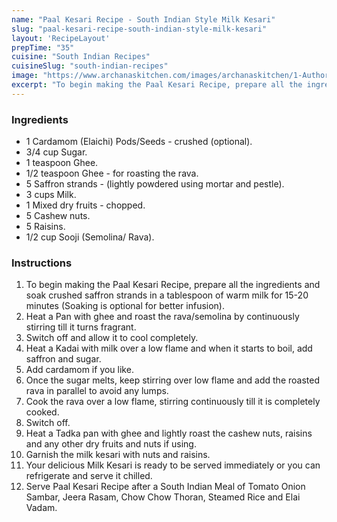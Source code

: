 ---
name: "Paal Kesari Recipe - South Indian Style Milk Kesari"
slug: "paal-kesari-recipe-south-indian-style-milk-kesari"
layout: 'RecipeLayout'
prepTime: "35"
cuisine: "South Indian Recipes"
cuisineSlug: "south-indian-recipes"
image: "https://www.archanaskitchen.com/images/archanaskitchen/1-Author/Uma_Raghuraman/Milk_Kesari_Recipe_Paal_Kesari_Recipe.jpg"
excerpt: "To begin making the Paal Kesari Recipe, prepare all the ingredients and soak crushed saffron strands in a tablespoon of warm milk for 15-20 minutes Soaking is optional for better infusion"
---

### Ingredients

- 1 Cardamom (Elaichi) Pods/Seeds - crushed (optional).
- 3/4 cup Sugar.
- 1 teaspoon Ghee.
- 1/2 teaspoon Ghee - for roasting the rava.
- 5 Saffron strands - (lightly powdered using mortar and pestle).
- 3 cups Milk.
- 1 Mixed dry fruits - chopped.
- 5 Cashew nuts.
- 5 Raisins.
- 1/2 cup Sooji (Semolina/ Rava).

### Instructions

1. To begin making the Paal Kesari Recipe, prepare all the ingredients and soak crushed saffron strands in a tablespoon of warm milk for 15-20 minutes (Soaking is optional for better infusion).
1. Heat a Pan with ghee and roast the rava/semolina by continuously stirring till it turns fragrant.
1. Switch off and allow it to cool completely.
1. Heat a Kadai with milk over a low flame and when it starts to boil, add saffron and sugar.
1. Add cardamom if you like.
1. Once the sugar melts, keep stirring over low flame and add the roasted rava in parallel to avoid any lumps.
1. Cook the rava over a low flame, stirring continuously till it is completely cooked.
1. Switch off.
1. Heat a Tadka pan with ghee and lightly roast the cashew nuts, raisins and any other dry fruits and nuts if using.
1. Garnish the milk kesari with nuts and raisins.
1. Your delicious Milk Kesari is ready to be served immediately or you can refrigerate and serve it chilled.
1. Serve Paal Kesari Recipe after a South Indian Meal of Tomato Onion Sambar, Jeera Rasam, Chow Chow Thoran, Steamed Rice and Elai Vadam.
